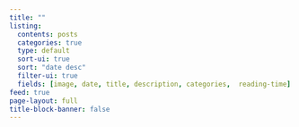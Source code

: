 ```yaml
---
title: "" 
listing:
  contents: posts
  categories: true
  type: default
  sort-ui: true
  sort: "date desc"
  filter-ui: true
  fields: [image, date, title, description, categories,  reading-time]
feed: true
page-layout: full
title-block-banner: false
---
```

